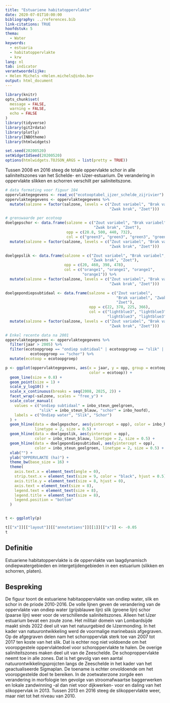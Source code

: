 ```yaml
---
title: "Estuariene habitatoppervlakte"
date: 2020-07-01T10:00:00
bibliography: ../references.bib
link-citations: TRUE
hoofdstuk: 5
thema:
  - Water
keywords:
  - estuaria
  - habitatoppervlakte
  - krw
lang: nl
tab: indicator
verantwoordelijke:
- Helen Michels <Helen.michels@inbo.be>
output: html_document
---
```


```r
library(knitr)
opts_chunk$set(
  message = FALSE,
  warning = FALSE,
  echo = FALSE
)
library(tidyverse)
library(git2rdata)
library(plotly)
library(INBOtheme)
library(htmlwidgets)

set.seed(20200520)
setWidgetIdSeed(20200520)
options(htmlwidgets.TOJSON_ARGS = list(pretty = TRUE))
```

Tussen 2008 en 2016 steeg de totale oppervlakte schor in alle saliniteitszones van het Schelde- en IJzer-estuarium.
De verandering in oppervlakte slikken en schorren verschilt per saliniteitszone.

```r
# data formating voor figuur 104
oppervlaktegegevens <- read_vc("ecotooptabel_ijzer_schelde_zijrivier")
oppervlaktegegevens <- oppervlaktegegevens %>%
  mutate(salzone = factor(salzone, levels = c("Zout variabel", "Brak variabel",
                                              "Zwak brak", "Zoet")))

# grenswaarde per ecotoop
doelgepschor <- data.frame(salzone = c("Zout variabel", "Brak variabel",
                                       "Zwak brak", "Zoet"),
                           opp = c(28.8, 500, 440, 732),
                           col = c("green3", "green3", "green3", "green")) %>%
  mutate(salzone = factor(salzone, levels = c("Zout variabel", "Brak variabel",
                                              "Zwak brak", "Zoet")))

doelgepslik <- data.frame(salzone = c("Zout variabel", "Brak variabel",
                                      "Zwak brak", "Zoet"),
                          opp = c(20, 460, 398, 478),
                          col = c("orange1", "orange1", "orange1",
                                  "orange1")) %>%
  mutate(salzone = factor(salzone, levels = c("Zout variabel", "Brak variabel",
                                              "Zwak brak", "Zoet")))

doelgepondiepsubtidaal <- data.frame(salzone = c("Zout variabel",
                                                 "Brak variabel", "Zwak brak",
                                                 "Zoet"),
                                     opp = c(22, 378, 225, 366),
                                     col = c("lightblue3", "lightblue3",
                                             "lightblue3", "lightblue3")) %>%
  mutate(salzone = factor(salzone, levels = c("Zout variabel", "Brak variabel",
                                              "Zwak brak", "Zoet")))

# Enkel recente data na 2001
oppervlaktegegevens <- oppervlaktegegevens %>%
  filter(jaar > 2005) %>%
  filter(ecotoopgroep == "ondiep subtidaal" | ecotoopgroep == "slik" |
           ecotoopgroep == "schor") %>%
  mutate(ecotoop = ecotoopgroep)
```
```r
p <- ggplot(oppervlaktegegevens, aes(x = jaar, y = opp, group = ecotoop,
                                     color = ecotoop)) +
  geom_line(size = 0.8) +
  geom_point(size = 1) +
  scale_y_log10() +
  scale_x_continuous(breaks = seq(2008, 2025, 2)) +
  facet_wrap(~salzone, scales = "free_y") +
  scale_color_manual(
    values = c("ondiep subtidaal" = inbo_steun_geelgroen,
               "slik" = inbo_steun_blauw, "schor" = inbo_hoofd),
    labels = c("Ondiep water", "Slik", "Schor")
  ) +
  geom_hline(data = doelgepschor, aes(yintercept = opp), color = inbo_hoofd,
             linetype = 2, size = 0.5) +
  geom_hline(data = doelgepslik, aes(yintercept = opp),
             color = inbo_steun_blauw, linetype = 2, size = 0.5) +
  geom_hline(data = doelgepondiepsubtidaal, aes(yintercept = opp),
             color = inbo_steun_geelgroen, linetype = 2, size = 0.5) +
  xlab("") +
  ylab("OPPERVLAKTE (ha)") +
  theme_bw(base_size = 16) +
  theme(
    axis.text.x = element_text(angle = 0),
    strip.text.x = element_text(size = 9, color = "black", hjust = 0.5),
    axis.title.y = element_text(size = 8, hjust = 0),
    axis.text = element_text(size = 8),
    legend.text = element_text(size = 8),
    legend.title = element_text(size = 8),
    legend.position = "bottom"
  )


t <- ggplotly(p)

t[["x"]][["layout"]][["annotations"]][[1]][["x"]] <- -0.05
t
```

## Definitie

Estuariene habitatoppervlakte is de oppervlakte van laagdynamisch ondiepwatergebieden en intergetijdengebieden in een estuarium (slikken en schorren, platen).

## Bespreking

De figuur toont de estuariene habitaoppervlakte van ondiep water, slik en schor in de priode 2010-2016. De volle lijnen geven de verandering van de oppervlakte van ondiep water (grijsblauwe lijn) slik (groene lijn) schor (paarse lijn) weer voor de verschillende saliniteitszones. 
Alleen het IJzer estuarium bevat een zoute zone. Het militair domein van Lombardsijde maakt sinds 2022 deel uit van het natuurgebied de IJzermonding.
In het kader van natuurontwikkeling werd de voormalige marinebasis afgegraven.
Op de afgegraven delen nam het schoroppervlak sterk toe van 2007 tot 2017 ten koste van het slik.
Dat is echter nog niet voldoende om het vooropgestele oppervlaktedoel voor schoroppervlakte te halen.
De overige saliniteitszones maken deel uit van de Zeeschelde.
De schoproppervlakte neemt toe in alle zones.
Dat is het gevolg van een aantal natuurontwikkelingsprojcten langs de Zeeschelde in het kader van het geactualiseerde Sigmaplan. De toename is echter onvoldoende om het vooropgestelde doel te bereiken.
In de zoetwaterzone zorgde een verandering in morfologie ten gevolge van stroomafwaartse baggerwerken en lokale zandwinning -al dan niet voor dijkwerken- voor en daling van het slikoppervlak in 2013. Tussen 2013 en 2016 steeg de slikoppervlakte weer, maar niet tot het niveau van 2010.
